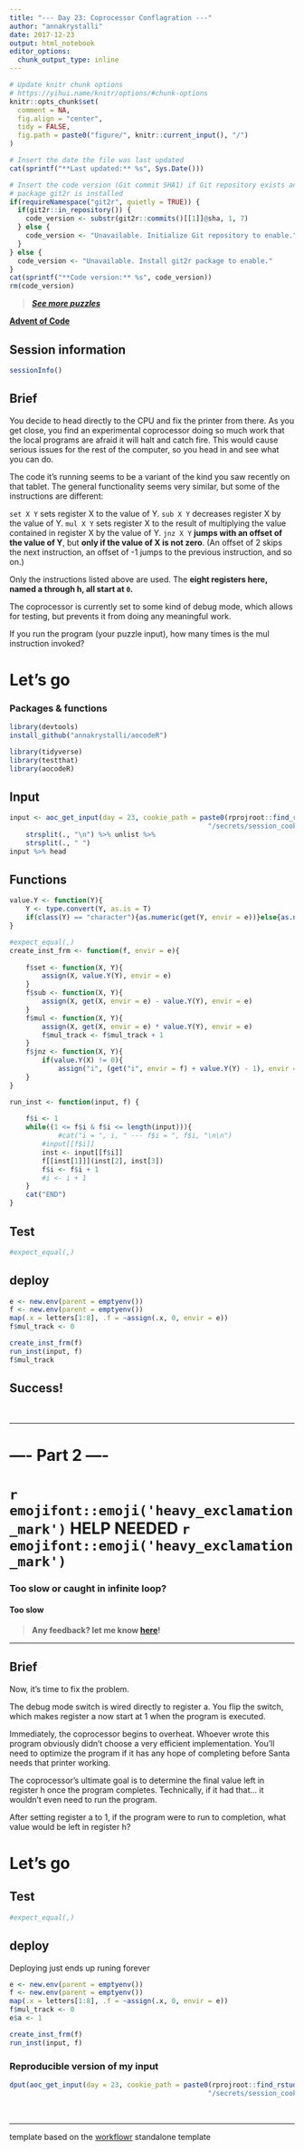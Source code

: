 ```yaml
---
title: "--- Day 23: Coprocessor Conflagration ---"
author: "annakrystalli"
date: 2017-12-23
output: html_notebook
editor_options: 
  chunk_output_type: inline
---
```


```r
# Update knitr chunk options
# https://yihui.name/knitr/options/#chunk-options
knitr::opts_chunk$set(
  comment = NA,
  fig.align = "center",
  tidy = FALSE,
  fig.path = paste0("figure/", knitr::current_input(), "/")
)
```

```r
# Insert the date the file was last updated
cat(sprintf("**Last updated:** %s", Sys.Date()))
```

```r
# Insert the code version (Git commit SHA1) if Git repository exists and R
# package git2r is installed
if(requireNamespace("git2r", quietly = TRUE)) {
  if(git2r::in_repository()) {
    code_version <- substr(git2r::commits()[[1]]@sha, 1, 7)
  } else {
    code_version <- "Unavailable. Initialize Git repository to enable."
  }
} else {
  code_version <- "Unavailable. Install git2r package to enable."
}
cat(sprintf("**Code version:** %s", code_version))
rm(code_version)
```


> [***See more puzzles***](http://annakrystalli.me/advent_of_code/)

[**Advent of Code**](https://adventofcode.com/2017/)


## Session information

<!-- Insert the session information into the document -->
```r
sessionInfo()
```


## Brief

<!-- Insert Part 1 of the puzzle brief here -->


You decide to head directly to the CPU and fix the printer from there. As you get close, you find an experimental coprocessor doing so much work that the local programs are afraid it will halt and catch fire. This would cause serious issues for the rest of the computer, so you head in and see what you can do.

The code it's running seems to be a variant of the kind you saw recently on that tablet. The general functionality seems very similar, but some of the instructions are different:

`set X Y` sets register X to the value of Y.
`sub X Y` decreases register X by the value of Y.
`mul X Y` sets register X to the result of multiplying the value contained in register X by the value of Y.
`jnz X Y` **jumps with an offset of the value of Y**, but **only if the value of X is not zero**. (An offset of 2 skips the next instruction, an offset of -1 jumps to the previous instruction, and so on.)

Only the instructions listed above are used. The **eight registers here, named a through h, all start at `0`.**

The coprocessor is currently set to some kind of debug mode, which allows for testing, but prevents it from doing any meaningful work.

If you run the program (your puzzle input), how many times is the mul instruction invoked?



# Let's go

### Packages & functions
```r
library(devtools)
install_github("annakrystalli/aocodeR")
```


```r
library(tidyverse)
library(testthat)
library(aocodeR)
```


## Input

<!-- Supply day. cookie_path defaults to path in my project -->
```r
input <- aoc_get_input(day = 23, cookie_path = paste0(rprojroot::find_rstudio_root_file(),
                                                 "/secrets/session_cookie.txt")) %>% 
    strsplit(., "\n") %>% unlist %>% 
    strsplit(., " ")
input %>% head
```

## Functions
```r
value.Y <- function(Y){
    Y <- type.convert(Y, as.is = T)
    if(class(Y) == "character"){as.numeric(get(Y, envir = e))}else{as.numeric(Y)}
}

#expect_equal(,)
create_inst_frm <- function(f, envir = e){
    
    f$set <- function(X, Y){
        assign(X, value.Y(Y), envir = e)    
    }
    f$sub <- function(X, Y){
        assign(X, get(X, envir = e) - value.Y(Y), envir = e)
    }
    f$mul <- function(X, Y){
        assign(X, get(X, envir = e) * value.Y(Y), envir = e)
        f$mul_track <- f$mul_track + 1
    }
    f$jnz <- function(X, Y){
        if(value.Y(X) != 0){
            assign("i", (get("i", envir = f) + value.Y(Y) - 1), envir = f)}
    }
}

run_inst <- function(input, f) {
      
    f$i <- 1
    while((1 <= f$i & f$i <= length(input))){
            #cat("i = ", i, " --- f$i = ", f$i, "\n\n")
        #input[[f$i]]
        inst <- input[[f$i]]
        f[[inst[1]]](inst[2], inst[3])
        f$i <- f$i + 1
        #i <- i + 1
    }
    cat("END")
}

```

## Test
```r
#expect_equal(,)
```

## deploy

```r
e <- new.env(parent = emptyenv())
f <- new.env(parent = emptyenv())
map(.x = letters[1:8], .f = ~assign(.x, 0, envir = e))
f$mul_track <- 0

create_inst_frm(f)
run_inst(input, f)
f$mul_track
```


## Success!


<br>

***

# ---- Part 2 ----

# `r emojifont::emoji('heavy_exclamation_mark')` HELP NEEDED `r emojifont::emoji('heavy_exclamation_mark')`
### Too slow or caught in infinite loop? 

#### Too slow 

> **Any feedback? let me know [here](https://github.com/annakrystalli/advent_of_code/issues/6)!**

***


## Brief
<!-- Insert Part 2 of the puzzle brief here -->

Now, it's time to fix the problem.

The debug mode switch is wired directly to register a. You flip the switch, which makes register a now start at 1 when the program is executed.

Immediately, the coprocessor begins to overheat. Whoever wrote this program obviously didn't choose a very efficient implementation. You'll need to optimize the program if it has any hope of completing before Santa needs that printer working.

The coprocessor's ultimate goal is to determine the final value left in register h once the program completes. Technically, if it had that... it wouldn't even need to run the program.

After setting register a to 1, if the program were to run to completion, what value would be left in register h?



# Let's go

## Test
```r
#expect_equal(,)
```

## deploy

Deploying just ends up runing forever

```r
e <- new.env(parent = emptyenv())
f <- new.env(parent = emptyenv())
map(.x = letters[1:8], .f = ~assign(.x, 0, envir = e))
f$mul_track <- 0
e$a <- 1

create_inst_frm(f)
run_inst(input, f)
```

### Reproducible version of my input

```r
dput(aoc_get_input(day = 23, cookie_path = paste0(rprojroot::find_rstudio_root_file(),
                                                 "/secrets/session_cookie.txt")))
```




<br>

***

template based on the [workflowr](https://github.com/jdblischak/workflowr) standalone template

